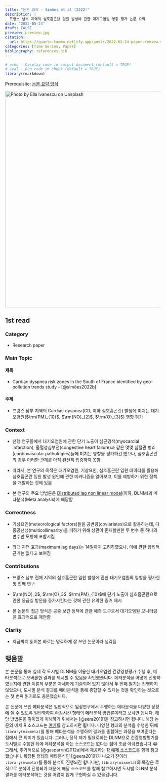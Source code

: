 ```yaml
---
title: "논문 요약 - Simões et al (2022)"
description: |
  프랑스 남부 지역의 심호흡곤란 입원 발생에 관한 대기오염원 영향 평가 논문 요약
date: "2022-05-24"
draft: FALSE
preview: preview.jpg
citation:
  url: https://quarto-taemo.netlify.app/posts/2022-05-24-paper-review-simes-et-al-2022/paper-review-simes-et-al-2022.html
categories: [Time Series, Paper]
bibliography: references.bib
---
```


```r
# echo - Display code in output document (default = TRUE)
# eval - Run code in chunk (default = TRUE)
library(rmarkdown)
```

<aside>

Prerequisite: [논문 요약 방식](https://www.taemobang.com/posts/2022-05-13-how-to-review-a-paper/)

</aside>

[![Photo by Ella Ivanescu on Unsplash](preview.jpg){width="700"}](https://unsplash.com/photos/JbfhNrpQ_dw?utm_source=unsplash&utm_medium=referral&utm_content=creditShareLink)

## 1st read

### Category

-   Research paper

### Main Topic

#### 제목

-   Cardiac dyspnea risk zones in the South of France identified by geo-pollution trends study - [@simões2022b]

#### 주제

-   프랑스 남부 지역의 Cardiac dyspnea(CD, 이하 심호흡곤란) 발생에 미치는 대기오염원($\rm{PM}_{10}$, $\rm{NO}_{2}$, $\rm{O}_{3}$) 영향 평가

### Context

-   선행 연구들에서 대기오염원에 관한 단기 노출이 심근경색(myocardial infarction), 울혈성심부전(congestive heart failure)과 같은 몇몇 심혈관 병리(cardiovascular pathologies)들에 미치는 영향을 평가하긴 했으나, 심호흡곤란의 경우 이러한 관계를 아직 완전히 입증하지 못함

-   따라서, 본 연구의 목적은 대기오염원, 기상요인, 심호흡곤란 입원 데이터를 활용해 심호흡곤란 입원 발생 원인에 관한 메커니즘을 알아보고, 이를 예방하기 위한 정책을 개발하는 것에 있음

-   본 연구의 주요 방법론은 [Distributed lag non linear model](https://be-favorite.tistory.com/80?category=1019644)(이하, DLNM)과 메타분석(Meta analysis)에 해당함

### Correctness

-   기상요인(meteorological factors)들을 공변량(coviariates)으로 활용하는데, 다중공선성(multicollinearity)을 피하기 위해 상관이 존재할만한 두 변수 중 하나의 변수만 모형에 포함시킴

-   최대 지연 효과(maximum lag days)는 14일까지 고려하였으나, 이에 관한 합리적 근거는 없다고 보여짐

### Contributions

-   프랑스 남부 전체 지역의 심호흡곤란 입원 발생에 관한 대기오염원의 영향을 평가한 첫 번째 연구

-   $\rm{NO}_2$, $\rm{O}_3$, $\rm{PM}_{10}$에 단기 노출이 심호흡곤란으로 인한 응급실 방문을 증가시킨다는 것에 관한 유의한 증거 제시

-   본 논문의 접근 방식은 공중 보건 정책에 관한 예측 도구로서 대기오염원 모니터링을 효과적으로 제안함

### Clarity

-   지금까지 읽어본 바로는 명료하게 잘 쓰인 논문이라 생각됨

## 맺음말

본 논문을 통해 실제 각 도시별 DLNM을 이용한 대기오염원 건강영향평가 수행 후, 메타분석으로 오버롤한 결과를 제시할 수 있음을 확인했습니다. 메타분석을 어떻게 진행하였는지에 관한 이론적 부분은 자세하게 기술되어 있지 않아서 두 번째 읽기는 진행하지 않았으나, 도시별 분석 결과를 메타분석을 통해 종합할 수 있다는 것을 확인하는 것으로는 첫 번째 읽기로도 충분했습니다.

본 논문에 쓰인 메타분석은 일반적으로 임상연구에서 수행하는 메타분석을 다양한 상황에 쓸 수 있도록 일반화하여 확장시킨 형태의 메타분석 방법론이라고 보시면 됩니다. 해당 방법론을 깊이있게 이해하기 위해서는 [@sera2019]을 참고하시면 됩니다. 해당 논문의 예제 R 소스코드는 [여기](https://github.com/gasparrini/2019_sera_StatMed_Rcode)를 참고하시면 됩니다. 다양한 형태의 분석을 수행한 뒤에 `library(mixmeta)`를 통해 메타분석을 수행하여 결과를 종합하는 과정을 보여준다는 점에서 큰 의미가 있습니다. 그러나, 정작 제가 필요로하는 DLNM으로 건강영향평가를 도시별로 수행한 뒤에 메타분석을 하는 소스코드는 없다는 점이 조금 아쉬웠습니다.😂 그래서, 추가적으로 [@gasparrini2012a]에서 제공하는 [R 예제 소스코드](https://github.com/gasparrini/2012_gasparrini_StatMed_Rcodedata)를 함께 참고했습니다. 확장된 형태의 메타분석인 [@sera2019]가 나오기 전이라 `library(mvmeta)`를 통해 분석이 진행되긴 합니다만, `library(mixmeta)`와 똑같은 로직으로 분석이 진행되기 때문에 해당 소스코드를 함께 참고하시면 도시별 DLNM 분석 결과를 메타분석하는 것을 어렵지 않게 구현하실 수 있을겁니다.